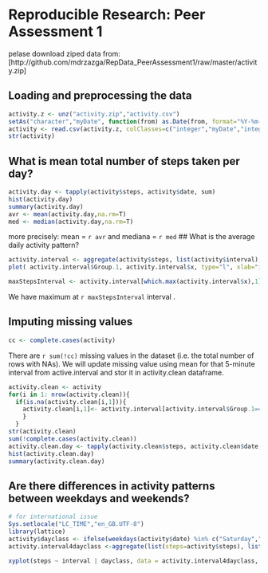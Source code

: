 # Reproducible Research: Peer Assessment 1

pelase download ziped data from:
  [http://github.com/mdrzazga/RepData_PeerAssessment1/raw/master/activity.zip]

## Loading and preprocessing the data
```r
activity.z <- unz("activity.zip","activity.csv")
setAs("character","myDate", function(from) as.Date(from, format="%Y-%m-%d") )
activity <- read.csv(activity.z, colClasses=c("integer","myDate","integer"), na.strings="NA")
str(activity)
```


## What is mean total number of steps taken per day?

```r
activity.day <- tapply(activity$steps, activity$date, sum)
hist(activity.day)
summary(activity.day)
avr <- mean(activity.day,na.rm=T)
med <- median(activity.day,na.rm=T)
```
more precisely: mean = `r avr` and mediana = `r med`
## What is the average daily activity pattern?
```r
activity.interval <- aggregate(activity$steps, list(activity$interval), mean, na.rm=T)
plot( activity.interval$Group.1, activity.interval$x, type="l", xlab="interval", ylab="average number of steps taken")

maxStepsInterval <- activity.interval[which.max(activity.interval$x),1]

```
We have maximum at `r maxStepsInterval` interval .

## Imputing missing values
```r
cc <- complete.cases(activity)
```
There are `r sum(!cc)` missing values in the dataset (i.e. the total number of rows with NAs).
We will update missing value using mean for that 5-minute interval from active.interval and stor it in activity.clean dataframe.
```r
activity.clean <- activity
for(i in 1: nrow(activity.clean)){ 
  if(is.na(activity.clean[i,1])){
    activity.clean[i,1]<- activity.interval[activity.interval$Group.1==activity[i,3],2]
    }
  }
str(activity.clean)
sum(!complete.cases(activity.clean))
activity.clean.day <- tapply(activity.clean$steps, activity.clean$date, sum)
hist(activity.clean.day)
summary(activity.clean.day)
```


## Are there differences in activity patterns between weekdays and weekends?
```r
# for international issue
Sys.setlocale("LC_TIME","en_GB.UTF-8")
library(lattice)
activity$dayclass <- ifelse(weekdays(activity$date) %in% c("Saturday","Sunday"), "weekend", "weekday")
activity.interval4dayclass <-aggregate(list(steps=activity$steps), list(dayclass = activity$dayclass, interval = activity$interval), mean, na.rm=T)

xyplot(steps ~ interval | dayclass, data = activity.interval4dayclass, layout = c(1, 2), type="l", ylab="Number of steps")

```
